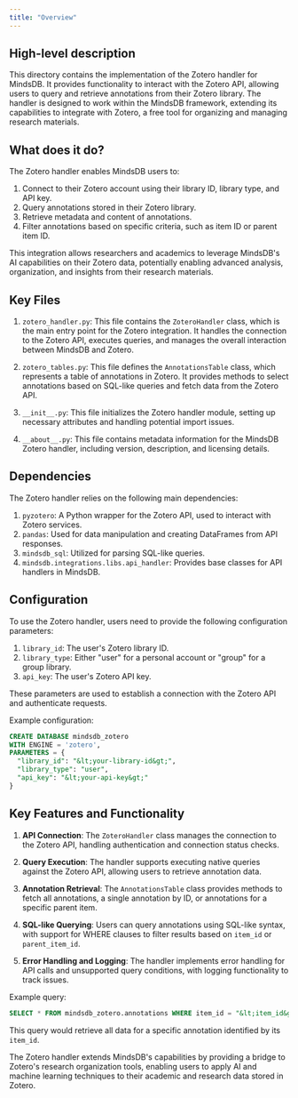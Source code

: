 ```yaml
---
title: "Overview"
---
```


## High-level description
This directory contains the implementation of the Zotero handler for MindsDB. It provides functionality to interact with the Zotero API, allowing users to query and retrieve annotations from their Zotero library. The handler is designed to work within the MindsDB framework, extending its capabilities to integrate with Zotero, a free tool for organizing and managing research materials.

## What does it do?
The Zotero handler enables MindsDB users to:
1. Connect to their Zotero account using their library ID, library type, and API key.
2. Query annotations stored in their Zotero library.
3. Retrieve metadata and content of annotations.
4. Filter annotations based on specific criteria, such as item ID or parent item ID.

This integration allows researchers and academics to leverage MindsDB's AI capabilities on their Zotero data, potentially enabling advanced analysis, organization, and insights from their research materials.

## Key Files
1. `zotero_handler.py`: This file contains the `ZoteroHandler` class, which is the main entry point for the Zotero integration. It handles the connection to the Zotero API, executes queries, and manages the overall interaction between MindsDB and Zotero.

2. `zotero_tables.py`: This file defines the `AnnotationsTable` class, which represents a table of annotations in Zotero. It provides methods to select annotations based on SQL-like queries and fetch data from the Zotero API.

3. `__init__.py`: This file initializes the Zotero handler module, setting up necessary attributes and handling potential import issues.

4. `__about__.py`: This file contains metadata information for the MindsDB Zotero handler, including version, description, and licensing details.

## Dependencies
The Zotero handler relies on the following main dependencies:
1. `pyzotero`: A Python wrapper for the Zotero API, used to interact with Zotero services.
2. `pandas`: Used for data manipulation and creating DataFrames from API responses.
3. `mindsdb_sql`: Utilized for parsing SQL-like queries.
4. `mindsdb.integrations.libs.api_handler`: Provides base classes for API handlers in MindsDB.

## Configuration
To use the Zotero handler, users need to provide the following configuration parameters:
1. `library_id`: The user's Zotero library ID.
2. `library_type`: Either "user" for a personal account or "group" for a group library.
3. `api_key`: The user's Zotero API key.

These parameters are used to establish a connection with the Zotero API and authenticate requests.

Example configuration:
```sql
CREATE DATABASE mindsdb_zotero
WITH ENGINE = 'zotero',
PARAMETERS = {
  "library_id": "&lt;your-library-id&gt;",
  "library_type": "user",
  "api_key": "&lt;your-api-key&gt;"
}
```

## Key Features and Functionality
1. **API Connection**: The `ZoteroHandler` class manages the connection to the Zotero API, handling authentication and connection status checks.

2. **Query Execution**: The handler supports executing native queries against the Zotero API, allowing users to retrieve annotation data.

3. **Annotation Retrieval**: The `AnnotationsTable` class provides methods to fetch all annotations, a single annotation by ID, or annotations for a specific parent item.

4. **SQL-like Querying**: Users can query annotations using SQL-like syntax, with support for WHERE clauses to filter results based on `item_id` or `parent_item_id`.

5. **Error Handling and Logging**: The handler implements error handling for API calls and unsupported query conditions, with logging functionality to track issues.

Example query:
```sql
SELECT * FROM mindsdb_zotero.annotations WHERE item_id = "&lt;item_id&gt;"
```

This query would retrieve all data for a specific annotation identified by its `item_id`.

The Zotero handler extends MindsDB's capabilities by providing a bridge to Zotero's research organization tools, enabling users to apply AI and machine learning techniques to their academic and research data stored in Zotero.